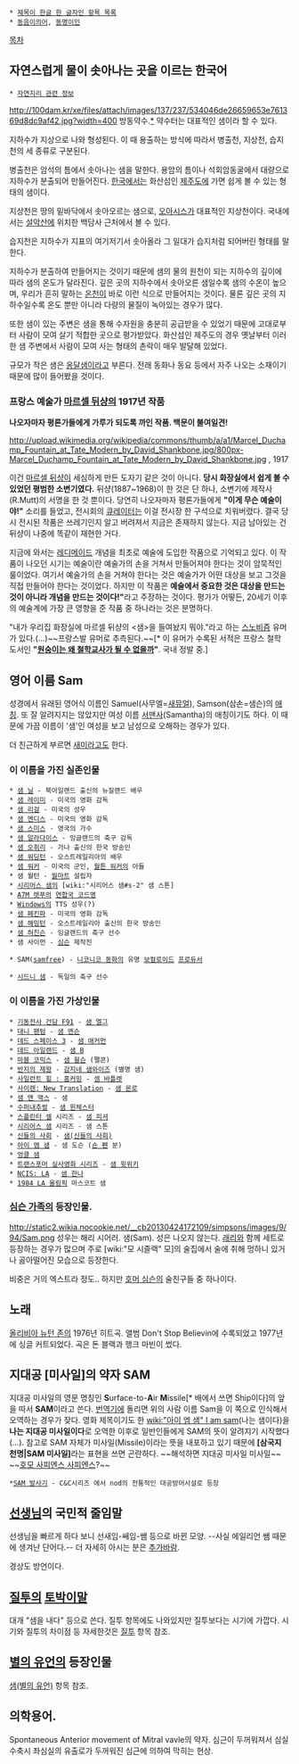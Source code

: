  * [[제목이 한글 한 글자인 항목 목록]]
 * [[동음이의어]], [[동명이인]]

[[목차]]
== 자연스럽게 물이 솟아나는 곳을 이르는 한국어 ==
 * [[자연지리 관련 정보]]

http://100dam.kr/xe/files/attach/images/137/237/534046de26659653e761369d8dc9af42.jpg?width=400
방동약수.[http://100dam.kr/xe/board_gWVd65/237 *] 약수터는 대표적인 샘이라 할 수 있다.

지하수가 지상으로 나와 형성된다. 이 때 용출하는 방식에 따라서 병출천, 지상천, 습지천의 세 종류로 구분된다.

병출천은 암석의 틈에서 솟아나는 샘을 말한다. 용암의 틈이나 석회암동굴에서 대량으로 지하수가 분출되어 만들어진다. [[한국]]에서는 화산섬인 [[제주도]]에 가면 쉽게 볼 수 있는 형태의 샘이다.

지상천은 땅의 밑바닥에서 솟아오르는 샘으로, [[오아시스]]가 대표적인 지상천이다. 국내에서는 [[설악산]]에 위치한 백담사 근처에서 볼 수 있다.

습지천은 지하수가 지표의 여기저기서 솟아올라 그 일대가 습지처럼 되어버린 형태를 말한다.

지하수가 분출하여 만들어지는 것이기 때문에 샘의 물의 원천이 되는 지하수의 깊이에 따라 샘의 온도가 달라진다. 깊은 곳의 지하수에서 솟아오른 샘일수록 샘의 수온이 높으며, 우리가 흔히 말하는 [[온천]]이 바로 이런 식으로 만들어지는 것이다. 물론 깊은 곳의 지하수일수록 온도 뿐만 아니라 다량의 물질이 녹아있는 경우가 많다.

또한 샘이 있는 주변은 샘을 통해 수자원을 충분히 공급받을 수 있었기 때문에 고대로부터 사람이 모여 살기 적합한 곳으로 평가받았다. 화산섬인 제주도의 경우 옛날부터 이러한 샘 주변에서 사람이 모여 사는 형태의 촌락이 매우 발달해 있었다.

규모가 작은 샘은 [[옹달샘]]이라고 부른다. 전래 동화나 동요 등에서 자주 나오는 소재이기 때문에 많이 들어봤을 것이다.

=== 프랑스 예술가 [[마르셀 뒤샹]]의 1917년 작품 ===

'''나오자마자 평론가들에게 가루가 되도록 까인 작품. 백문이 불여일견!'''

http://upload.wikimedia.org/wikipedia/commons/thumb/a/a1/Marcel_Duchamp_Fountain_at_Tate_Modern_by_David_Shankbone.jpg/800px-Marcel_Duchamp_Fountain_at_Tate_Modern_by_David_Shankbone.jpg
<Fontaine>, 1917

이건 [[마르셀 뒤샹]]이 세심하게 만든 도자기 같은 것이 아니다. '''당시 화장실에서 쉽게 볼 수 있었던 평범한 소변기였다.''' 뒤샹(1887~1968)이 한 것은 단 하나, 소변기에 제작사(R.Mutt)의 서명을 한 것 뿐이다. 당연히 나오자마자 평론가들에게 '''"이게 무슨 예술이야!"''' 소리를 들었고, 전시회의 [[큐레이터]]는 이걸 전시장 한 구석으로 치워버렸다. 결국 당시 전시된 작품은 쓰레기인지 알고 버려져서 지금은 존재하지 않는다. 지금 남아있는 건 뒤샹이 나중에 똑같이 재현한 거다.

지금에 와서는 [[레디메이드]] 개념을 최초로 예술에 도입한 작품으로 기억되고 있다. 이 작품이 나오던 시기는 예술이란 예술가의 손을 거쳐서 만들어져야 한다는 것이 암묵적인 룰이었다. 여기서 예술가의 손을 거쳐야 한다는 것은 예술가가 어떤 대상을 보고 그것을 직접 만들어야 한다는 것이었다. 하지만 이 작품은 '''예술에서 중요한 것은 대상을 만드는 것이 아니라 개념을 만드는 것이다!"'''라고 주장하는 것이다. 평가가 어떻든, 20세기 이후의 예술계에 가장 큰 영향을 준 작품 중 하나라는 것은 분명하다.

"내가 우리집 화장실에 마르셀 뒤샹의 <샘>을 들여놨지 뭐야."라고 하는 [[스노비즘]] 유머가 있다.(...)~~프랑스발 유머로 추측된다.~~[* 이 유머가 수록된 서적은 프랑스 철학 도서인 '''"[http://www.aladin.co.kr/shop/wproduct.aspx?ISBN=8991195024 원숭이는 왜 철학교사가 될 수 없을까]"'''. 국내 정발 중.]

== 영어 이름 Sam ==
성경에서 유래된 영어식 이름인 Samuel(사무엘=[[새뮤얼]]), Samson(삼손=샘슨)의 [[애칭]]. 또 잘 알려지지는 않았지만 여성 이름 [[서맨사]](Samantha)의 애칭이기도 하다. 이 때문에 가끔 이름이 '샘'인 여성을 보고 남성으로 오해하는 경우가 있다.

더 친근하게 부르면 [[새미]]라고도 한다.

=== 이 이름을 가진 실존인물 ===
 * [[샘 닐]] - 북아일랜드 출신의 뉴질랜드 배우
 * [[샘 레이미]] - 미국의 영화 감독
 * [[샘 리걸]] - 미국의 성우
 * [[샘 멘디스]] - 미국의 영화 감독
 * [[샘 스미스]] - 영국의 가수
 * [[샘 알라다이스]] - 잉글랜드의 축구 감독
 * [[샘 오취리]] - 가나 출신의 한국 방송인
 * [[샘 워딩턴]] - 오스트레일리아의 배우
 * [[샘 워커]] - 미국의 군인, [[월튼 워커]]의 아들
 * 샘 월턴 - [[월마트]] 설립자
 * [[시리어스 샘]]의 [wiki:"시리어스 샘#s-2" 샘 스톤]
 * [[A7M 렛푸]]의 [[연합국 코드명]]
 * [[Windows]]의 TTS 성우(?)
 * [[샘 페킨파]] - 미국의 영화 감독
 * [[샘 해밍턴]] - 오스트레일리아 출신의 한국 방송인
 * [[샘 허친슨]] - 잉글랜드의 축구 선수
 * 샘 사이먼 - [[심슨]] 제작진


 * SAM([[samfree]]) - [[니코니코 동화]]의 유명 [[보컬로이드]] [[프로듀서]]

 * [[시드니 샘]] - 독일의 축구 선수

=== 이 이름을 가진 가상인물 ===
 * [[기동전사 건담 F91]] - [[샘 엘그]]
 * [[대니 팬텀]] - [[샘 맨슨]]
 * [[데드 스페이스 3]] - [[샘 애커먼]]
 * [[데드 아일랜드]] - [[샘 B]]
 * [[마블 코믹스]] - [[샘 윌슨]] (팰콘)
 * [[반지의 제왕]] - [[감지네 샘와이즈]] (별명 샘)
 * [[사일런트 힐 : 홈커밍]] - [[셈 바틀렛]]
 * [[사이렌: New Translation]] - [[샘 몬로]]
 * [[샘 앤 맥스]] - 샘
 * [[수퍼내추럴]] - [[샘 윈체스터]]
 * [[스플린터 셀]] 시리즈 - [[샘 피셔]]
 * [[시리어스 샘]] 시리즈 - 샘 스톤
 * [[신들의 사회]] - [[샘(신들의 사회)]]
 * [[아이 앰 샘]] - 샘 도슨 ([[숀 펜]] 분)
 * [[엉클 샘]]
 * [[트랜스포머 실사영화 시리즈]] - [[샘 윗위키]]
 * [[NCIS: LA]] - [[샘 한나]]
 * [[1984 LA 올림픽]] 마스코트 샘

=== [[심슨 가족]]의 등장인물. ===
http://static2.wikia.nocookie.net/__cb20130424172109/simpsons/images/9/94/Sam.png
성우는 해리 시어러. 샘(Sam). 성은 나오지 않는다. [[래리]]와 함께 세트로 등장하는 경우가 많으며 주로 [wiki:"모 시즐랙" 모]의 술집에서 술에 취해 멍하니 있거나 곯아떨어진 모습으로 등장한다.

비중은 거의 엑스트라 정도.. 하지만 [[호머 심슨]]의 술친구들 중 하나이다.

== 노래 ==
[[올리비아 뉴턴 존]]의 1976년 히트곡. 앨범 Don't Stop Believin에 수록되었고 1977년에 싱글 커트되었다. 곡은 돈 블랙과 행크 마빈이 썼다.

{{{#!html
 <object width="420" height="315"><param name="movie" value="http://www.youtube.com/v/q2MHEwZvi2Y?version=3&amp;hl=en_US"></param><param name="allowFullScreen" value="true"></param><param name="allowscriptaccess" value="always"></param><embed src="http://www.youtube.com/v/q2MHEwZvi2Y?version=3&amp;hl=en_US" type="application/x-shockwave-flash" width="420" height="315" allowscriptaccess="always" allowfullscreen="true"></embed></object>
}}}

== 지대공 [미사일]의 약자 SAM ==
지대공 미사일의 영문 명칭인 '''S'''urface-to-'''A'''ir '''M'''issile[* 배에서 쓰면 Ship이다]의 앞을 따서 '''SAM'''이라고 쓴다. [[번역기]]에 돌리면 위의 사람 이름 Sam을 이 쪽으로 인식해서 오역하는 경우가 잦다. 영화 제목이기도 한 [[wiki:"아이 엠 샘" I am sam]](나는 샘이다)을 '''나는 지대공 미사일이다'''로 오역한 이후로 일반인들에게 SAM의 뜻이 알려지기 시작했다(…). 참고로 SAM 자체가 미사일(Missile)이라는 뜻을 내포하고 있기 때문에 '''[삼국지 천명|SAM 미사일]'''라는 표현을 쓰면 곤란하다. ~~해석하면 지대공 미사일 미사일~~ ~~[[호모 사피엔스 사피엔스]]?~~

 *[[SAM 발사기]] - C&C시리즈 에서 nod의 전통적인 대공방어시설로 등장
== '''[[선생님]]'''의 국민적 줄임말 ==
선생님을 빠르게 하다 보니 선새임-쌔임-쌤 등으로 바뀐 모양.
--사실 에일리언 쌤 때문에 생겨난 단어다.--
더 자세히 아시는 분은 [[추가바람]].

경상도 방언이다.

== [[질투]]의 [[토박이말]] ==
대개 "샘을 내다" 등으로 쓴다. 질투 항목에도 나와있지만 질투보다는 시기에 가깝다. 시기와 질투의 차이점 등 자세한것은 [[질투]] 항목 참조.
== [[별의 유언]]의 등장인물 ==
[[샘(별의 유언)]] 항목 참조.

== 의학용어. ==
Spontaneous Anterior movement of Mitral vavle의 약자.
심근이 두꺼워져서 심실수축시 좌심실의 유출로가 두꺼워진 심근에 의하여 막히는 현상.

